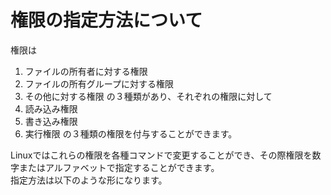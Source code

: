# 権限の指定方法について
権限は
1. ファイルの所有者に対する権限
2. ファイルの所有グループに対する権限
3. その他に対する権限
の３種類があり、それぞれの権限に対して
1. 読み込み権限
2. 書き込み権限
3. 実行権限
の３種類の権限を付与することができます。

Linuxではこれらの権限を各種コマンドで変更することができ、その際権限を数字またはアルファベットで指定することができます。  
指定方法は以下のような形になります。
